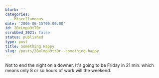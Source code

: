 ```yaml
---
blurb: ''
categories:
  - Miscellaneous
date: '2006-06-15T00:00:00'
id: 20eLmpu9tT0r
scrubbed_2021: false
status: published
type: post
title: Something Happy
slug: /posts/20elmpu9tt0r--something-happy
---
```


Not to end the night on a downer. It's going to be Friday in 21
min. which means only 8 or so hours of work will the weekend.
